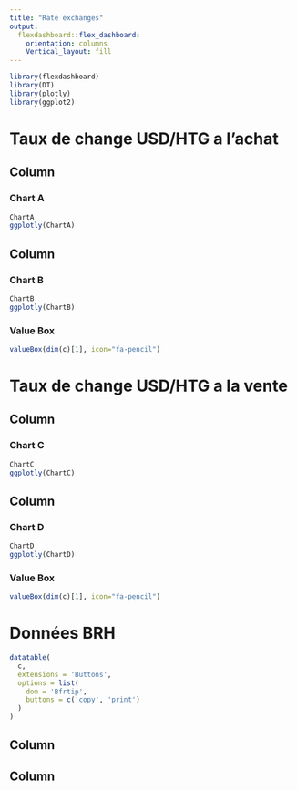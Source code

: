 ---
title: "Rate exchanges"
output: 
  flexdashboard::flex_dashboard:
    orientation: columns
    Vertical_layout: fill
---

```{r setup, include=FALSE}
library(flexdashboard)
library(DT)
library(plotly)
library(ggplot2)
```

# Taux de change USD/HTG a l'achat
Column {data-width=500}
-----------------------------------------------------------------------

### Chart A

```{r}
ChartA
ggplotly(ChartA)
```

Column {data-width=500}
-----------------------------------------------------------------------

### Chart B

```{r}
ChartB
ggplotly(ChartB)
```




### Value Box

```{r}
valueBox(dim(c)[1], icon="fa-pencil")
```
# Taux de change USD/HTG a la vente
Column {data-width=500}
-----------------------------------------------------------------------

### Chart C

```{r}
ChartC
ggplotly(ChartC)
```
Column {data-width=500}
-----------------------------------------------------------------------

### Chart D

```{r}
ChartD
ggplotly(ChartD)
```
### Value Box

```{r}
valueBox(dim(c)[1], icon="fa-pencil")
```

# Données BRH

```{r}
datatable(
  c,
  extensions = 'Buttons',
  options = list(
    dom = 'Bfrtip',
    buttons = c('copy', 'print')
  )
)
```



Column {data-width=500}
------------------------------------------------------------------------








Column {data-width=500}
-------------------------------------------------------------------------
